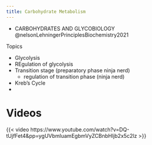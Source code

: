 ```yaml
---
title: Carbohydrate Metabolism
---
```


:::{.callout title="Readings"}

- CARBOHYDRATES AND GLYCOBIOLOGY @nelsonLehningerPrinciplesBiochemistry2021
:::

Topics

- Glycolysis
- REgulation of glycolysis
- Transition stage (preparatory phase ninja nerd)
    - regulation of transition phase (ninja nerd)
- Kreb's Cycle
- 


# Videos

{{< video https://www.youtube.com/watch?v=DQ-tUjfFet4&pp=ygUVbmluamEgbmVyZCBnbHljb2x5c2lz >}}